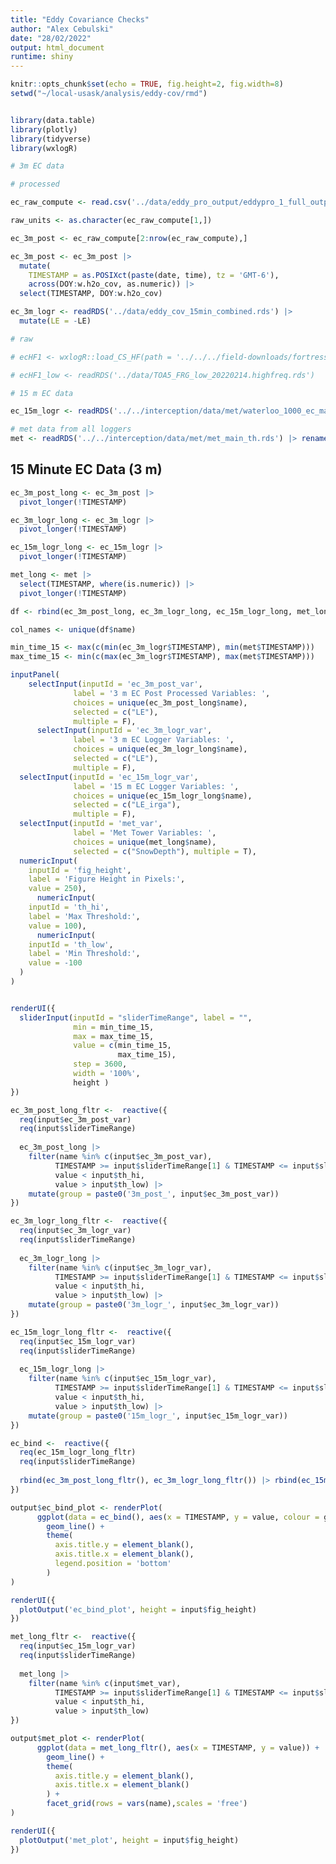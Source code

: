```yaml
---
title: "Eddy Covariance Checks"
author: "Alex Cebulski"
date: "28/02/2022"
output: html_document
runtime: shiny
---
```


```r
knitr::opts_chunk$set(echo = TRUE, fig.height=2, fig.width=8)
setwd("~/local-usask/analysis/eddy-cov/rmd")


library(data.table)
library(plotly)
library(tidyverse)
library(wxlogR)

# 3m EC data

# processed

ec_raw_compute <- read.csv('../data/eddy_pro_output/eddypro_1_full_output_2022-11-04T201154_exp.csv', skip = 1)

raw_units <- as.character(ec_raw_compute[1,])

ec_3m_post <- ec_raw_compute[2:nrow(ec_raw_compute),] 

ec_3m_post <- ec_3m_post |> 
  mutate(
    TIMESTAMP = as.POSIXct(paste(date, time), tz = 'GMT-6'),
    across(DOY:w.h2o_cov, as.numeric)) |> 
  select(TIMESTAMP, DOY:w.h2o_cov)

ec_3m_logr <- readRDS('../data/eddy_cov_15min_combined.rds') |> 
  mutate(LE = -LE)

# raw

# ecHF1 <- wxlogR::load_CS_HF(path = '../../../field-downloads/fortress/hanging tree/hi freq/clean/TOA5_FRG_low_20220214.highfreq.dat')

# ecHF1_low <- readRDS('../data/TOA5_FRG_low_20220214.highfreq.rds')

# 15 m EC data

ec_15m_logr <- readRDS('../../interception/data/met/waterloo_1000_ec_main.rds')

# met data from all loggers 
met <- readRDS('../../interception/data/met/met_main_th.rds') |> rename(TIMESTAMP = datetime)

```

## 15 Minute EC Data (3 m)

```r

ec_3m_post_long <- ec_3m_post |> 
  pivot_longer(!TIMESTAMP)

ec_3m_logr_long <- ec_3m_logr |> 
  pivot_longer(!TIMESTAMP)

ec_15m_logr_long <- ec_15m_logr |> 
  pivot_longer(!TIMESTAMP)

met_long <- met |> 
  select(TIMESTAMP, where(is.numeric)) |> 
  pivot_longer(!TIMESTAMP)

df <- rbind(ec_3m_post_long, ec_3m_logr_long, ec_15m_logr_long, met_long)

col_names <- unique(df$name)

min_time_15 <- max(c(min(ec_3m_logr$TIMESTAMP), min(met$TIMESTAMP)))
max_time_15 <- min(c(max(ec_3m_logr$TIMESTAMP), max(met$TIMESTAMP)))

inputPanel(
    selectInput(inputId = 'ec_3m_post_var', 
              label = '3 m EC Post Processed Variables: ', 
              choices = unique(ec_3m_post_long$name), 
              selected = c("LE"), 
              multiple = F),
      selectInput(inputId = 'ec_3m_logr_var', 
              label = '3 m EC Logger Variables: ', 
              choices = unique(ec_3m_logr_long$name), 
              selected = c("LE"), 
              multiple = F),
  selectInput(inputId = 'ec_15m_logr_var', 
              label = '15 m EC Logger Variables: ', 
              choices = unique(ec_15m_logr_long$name), 
              selected = c("LE_irga"), 
              multiple = F),
  selectInput(inputId = 'met_var', 
              label = 'Met Tower Variables: ', 
              choices = unique(met_long$name), 
              selected = c("SnowDepth"), multiple = T),
  numericInput(
    inputId = 'fig_height',
    label = 'Figure Height in Pixels:',
    value = 250),
      numericInput(
    inputId = 'th_hi',
    label = 'Max Threshold:',
    value = 100),
      numericInput(
    inputId = 'th_low',
    label = 'Min Threshold:',
    value = -100
  )
)


renderUI({
  sliderInput(inputId = "sliderTimeRange", label = "",
              min = min_time_15,
              max = max_time_15,
              value = c(min_time_15,
                        max_time_15),
              step = 3600,
              width = '100%',
              height )
})
```

```r
ec_3m_post_long_fltr <-  reactive({
  req(input$ec_3m_post_var)
  req(input$sliderTimeRange)
  
  ec_3m_post_long |> 
    filter(name %in% c(input$ec_3m_post_var),
          TIMESTAMP >= input$sliderTimeRange[1] & TIMESTAMP <= input$sliderTimeRange[2],
          value < input$th_hi,
          value > input$th_low) |> 
    mutate(group = paste0('3m_post_', input$ec_3m_post_var))
})

```

```r
ec_3m_logr_long_fltr <-  reactive({
  req(input$ec_3m_logr_var)
  req(input$sliderTimeRange)
  
  ec_3m_logr_long |> 
    filter(name %in% c(input$ec_3m_logr_var),
          TIMESTAMP >= input$sliderTimeRange[1] & TIMESTAMP <= input$sliderTimeRange[2],
          value < input$th_hi,
          value > input$th_low) |> 
    mutate(group = paste0('3m_logr_', input$ec_3m_logr_var))
})

```

```r
ec_15m_logr_long_fltr <-  reactive({
  req(input$ec_15m_logr_var)
  req(input$sliderTimeRange)
  
  ec_15m_logr_long |> 
    filter(name %in% c(input$ec_15m_logr_var),
          TIMESTAMP >= input$sliderTimeRange[1] & TIMESTAMP <= input$sliderTimeRange[2],
          value < input$th_hi,
          value > input$th_low) |> 
    mutate(group = paste0('15m_logr_', input$ec_15m_logr_var))
})

```

```r
ec_bind <-  reactive({
  req(ec_15m_logr_long_fltr)
  req(input$sliderTimeRange)
  
  rbind(ec_3m_post_long_fltr(), ec_3m_logr_long_fltr()) |> rbind(ec_15m_logr_long_fltr())
})

```

```r
output$ec_bind_plot <- renderPlot(
      ggplot(data = ec_bind(), aes(x = TIMESTAMP, y = value, colour = group)) +
        geom_line() +
        theme(
          axis.title.y = element_blank(),
          axis.title.x = element_blank(),
          legend.position = 'bottom'
        )
)

renderUI({
  plotOutput('ec_bind_plot', height = input$fig_height)
})

```

```r
met_long_fltr <-  reactive({
  req(input$ec_15m_logr_var)
  req(input$sliderTimeRange)
  
  met_long |> 
    filter(name %in% c(input$met_var),
          TIMESTAMP >= input$sliderTimeRange[1] & TIMESTAMP <= input$sliderTimeRange[2],
          value < input$th_hi,
          value > input$th_low)
})

```

```r
output$met_plot <- renderPlot(
      ggplot(data = met_long_fltr(), aes(x = TIMESTAMP, y = value)) +
        geom_line() +
        theme(
          axis.title.y = element_blank(),
          axis.title.x = element_blank()
        ) +
        facet_grid(rows = vars(name),scales = 'free')
)

renderUI({
  plotOutput('met_plot', height = input$fig_height)
})

```